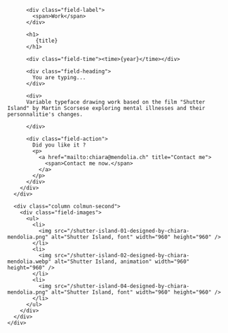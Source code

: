 

<Layout class="work" title={title}>
  <main class="region-content work">
    <div class="region">
      <div class="column column-first">
        <div class="field-body">

          <div class="field-label">
            <span>Work</span>
          </div>

          <h1>
             {title}
          </h1>

          <div class="field-time"><time>{year}</time></div>

          <div class="field-heading">
            You are typing...
          </div>

          <div>
          Variable typeface drawing work based on the film "Shutter Island" by Martin Scorsese exploring mental illnesses and their personnalitie's changes.

          </div>

          <div class="field-action">
            Did you like it ?
            <p>
              <a href="mailto:chiara@mendolia.ch" title="Contact me">
                <span>Contact me now.</span>
              </a>
            </p>
          </div>
        </div>
      </div>

      <div class="column colmun-second">
        <div class="field-images">
          <ul>
            <li>
              <img src="/shutter-island-01-designed-by-chiara-mendolia.png" alt="Shutter Island, font" width="960" height="960" />
            </li>
            <li>
              <img src="/shutter-island-02-designed-by-chiara-mendolia.webp" alt="Shutter Island, animation" width="960" height="960" />
            </li>
            <li>
              <img src="/shutter-island-04-designed-by-chiara-mendolia.png" alt="Shutter Island, font" width="960" height="960" />
            </li>
          </ul>
        </div>
      </div>
    </div>

  </main>
</Layout>

